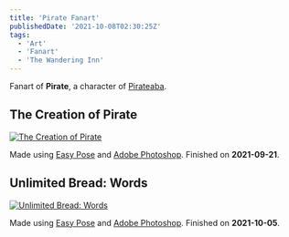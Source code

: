```yaml
---
title: 'Pirate Fanart'
publishedDate: '2021-10-08T02:30:25Z'
tags:
  - 'Art'
  - 'Fanart'
  - 'The Wandering Inn'
---
```


Fanart of **Pirate**, a character of [Pirateaba](https://thewanderinginn.fandom.com/wiki/Pirateaba).

## The Creation of Pirate

[![The Creation of Pirate](/img/posts/pirate-fanart/the-creation-of-pirate-pirateaba-small.png)](/img/posts/pirate-fanart/the-creation-of-pirate-pirateaba.png)

Made using [Easy Pose](https://store.steampowered.com/app/979710/Easy_Pose/) and [Adobe Photoshop](https://www.adobe.com/products/photoshop.html). Finished on **2021-09-21**.

## Unlimited Bread: Words

[![Unlimited Bread: Words](/img/posts/pirate-fanart/unlimited-bread-words-small.png)](/img/posts/pirate-fanart/unlimited-bread-words.png)

Made using [Easy Pose](https://store.steampowered.com/app/979710/Easy_Pose/) and [Adobe Photoshop](https://www.adobe.com/products/photoshop.html). Finished on **2021-10-05**.
